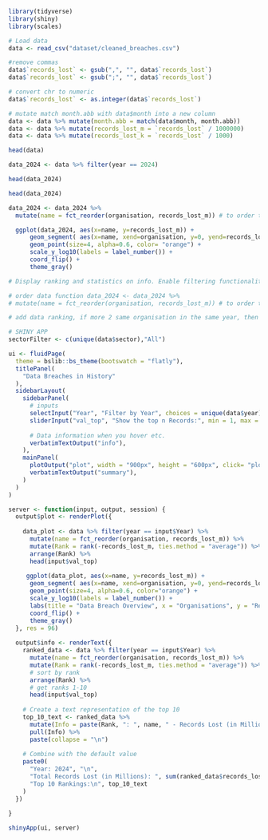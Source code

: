 ``` r
library(tidyverse)
library(shiny)
library(scales)
```

``` r
# Load data
data <- read_csv("dataset/cleaned_breaches.csv")

```

``` r

#remove commas
data$`records_lost` <- gsub(",", "", data$`records_lost`)
data$`records_lost` <- gsub(";", "", data$`records_lost`)

# convert chr to numeric
data$`records_lost` <- as.integer(data$`records_lost`)

# mutate match month.abb with data$month into a new column
data <- data %>% mutate(month.abb = match(data$month, month.abb))
data <- data %>% mutate(records_lost_m = `records_lost` / 1000000)
data <- data %>% mutate(records_lost_k = `records_lost` / 1000)

head(data)

data_2024 <- data %>% filter(year == 2024)

head(data_2024)

```

``` r

head(data_2024)

data_2024 <- data_2024 %>% 
  mutate(name = fct_reorder(organisation, records_lost_m)) # to order the data in the graph

  ggplot(data_2024, aes(x=name, y=records_lost_m)) +
      geom_segment( aes(x=name, xend=organisation, y=0, yend=records_lost_m)) +
      geom_point(size=4, alpha=0.6, color= "orange") +
      scale_y_log10(labels = label_number()) +
      coord_flip() +
      theme_gray() 

```

``` r

# Display ranking and statistics on info. Enable filtering functionality. 

# order data function data_2024 <- data_2024 %>% 
# mutate(name = fct_reorder(organisation, records_lost_m)) # to order the data in the graph

# add data ranking, if more 2 same organisation in the same year, then add together.

# SHINY APP
sectorFilter <- c(unique(data$sector),"All")

ui <- fluidPage(
  theme = bslib::bs_theme(bootswatch = "flatly"),
  titlePanel(
    "Data Breaches in History"
  ),
  sidebarLayout(
    sidebarPanel(
      # inputs
      selectInput("Year", "Filter by Year", choices = unique(data$year), selected = 2024),
      sliderInput("val_top", "Show the top n Records:", min = 1, max = 30, value = 10, step = 1),
      
      # Data information when you hover etc.
      verbatimTextOutput("info"),
    ),
    mainPanel(
      plotOutput("plot", width = "900px", height = "600px", click= "plot_click"),
      verbatimTextOutput("summary"),
    )
  )
)

server <- function(input, output, session) {
  output$plot <- renderPlot({
    
    data_plot <- data %>% filter(year == input$Year) %>%
      mutate(name = fct_reorder(organisation, records_lost_m)) %>%
      mutate(Rank = rank(-records_lost_m, ties.method = "average")) %>%
      arrange(Rank) %>%
      head(input$val_top)
    
     ggplot(data_plot, aes(x=name, y=records_lost_m)) +
      geom_segment( aes(x=name, xend=organisation, y=0, yend=records_lost_m)) +
      geom_point(size=4, alpha=0.6, color="orange") +
      scale_y_log10(labels = label_number()) +
      labs(title = "Data Breach Overview", x = "Organisations", y = "Records Lost (in millions)") +
      coord_flip() +
      theme_gray() 
  }, res = 96)
  
  output$info <- renderText({
    ranked_data <- data %>% filter(year == input$Year) %>% 
      mutate(name = fct_reorder(organisation, records_lost_m)) %>%
      mutate(Rank = rank(-records_lost_m, ties.method = "average")) %>% 
      # sort by rank
      arrange(Rank) %>%
      # get ranks 1-10
      head(input$val_top)
    
    # Create a text representation of the top 10
    top_10_text <- ranked_data %>%
      mutate(Info = paste(Rank, ": ", name, " - Records Lost (in Millions): ", records_lost_m)) %>%
      pull(Info) %>%
      paste(collapse = "\n")
    
    # Combine with the default value
    paste0(
      "Year: 2024", "\n",
      "Total Records Lost (in Millions): ", sum(ranked_data$records_lost_m), "\n\n",
      "Top 10 Rankings:\n", top_10_text
    )
  })
  
}

shinyApp(ui, server)



```